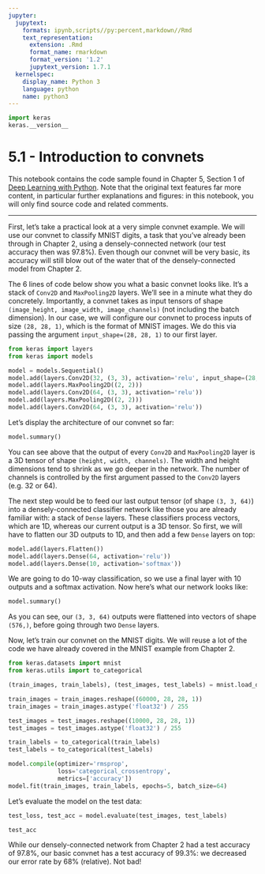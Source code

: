 ```yaml
---
jupyter:
  jupytext:
    formats: ipynb,scripts//py:percent,markdown//Rmd
    text_representation:
      extension: .Rmd
      format_name: rmarkdown
      format_version: '1.2'
      jupytext_version: 1.7.1
  kernelspec:
    display_name: Python 3
    language: python
    name: python3
---
```


```python
import keras
keras.__version__
```

# 5.1 - Introduction to convnets

This notebook contains the code sample found in Chapter 5, Section 1 of [Deep Learning with Python](https://www.manning.com/books/deep-learning-with-python?a_aid=keras&a_bid=76564dff). Note that the original text features far more content, in particular further explanations and figures: in this notebook, you will only find source code and related comments.

----

First, let's take a practical look at a very simple convnet example. We will use our convnet to classify MNIST digits, a task that you've already been 
through in Chapter 2, using a densely-connected network (our test accuracy then was 97.8%). Even though our convnet will be very basic, its 
accuracy will still blow out of the water that of the densely-connected model from Chapter 2.

The 6 lines of code below show you what a basic convnet looks like. It's a stack of `Conv2D` and `MaxPooling2D` layers. We'll see in a 
minute what they do concretely.
Importantly, a convnet takes as input tensors of shape `(image_height, image_width, image_channels)` (not including the batch dimension). 
In our case, we will configure our convnet to process inputs of size `(28, 28, 1)`, which is the format of MNIST images. We do this via 
passing the argument `input_shape=(28, 28, 1)` to our first layer.

```python
from keras import layers
from keras import models

model = models.Sequential()
model.add(layers.Conv2D(32, (3, 3), activation='relu', input_shape=(28, 28, 1)))
model.add(layers.MaxPooling2D((2, 2)))
model.add(layers.Conv2D(64, (3, 3), activation='relu'))
model.add(layers.MaxPooling2D((2, 2)))
model.add(layers.Conv2D(64, (3, 3), activation='relu'))
```

Let's display the architecture of our convnet so far:

```python
model.summary()
```

You can see above that the output of every `Conv2D` and `MaxPooling2D` layer is a 3D tensor of shape `(height, width, channels)`. The width 
and height dimensions tend to shrink as we go deeper in the network. The number of channels is controlled by the first argument passed to 
the `Conv2D` layers (e.g. 32 or 64).

The next step would be to feed our last output tensor (of shape `(3, 3, 64)`) into a densely-connected classifier network like those you are 
already familiar with: a stack of `Dense` layers. These classifiers process vectors, which are 1D, whereas our current output is a 3D tensor. 
So first, we will have to flatten our 3D outputs to 1D, and then add a few `Dense` layers on top:

```python
model.add(layers.Flatten())
model.add(layers.Dense(64, activation='relu'))
model.add(layers.Dense(10, activation='softmax'))
```

We are going to do 10-way classification, so we use a final layer with 10 outputs and a softmax activation. Now here's what our network 
looks like:

```python
model.summary()
```

As you can see, our `(3, 3, 64)` outputs were flattened into vectors of shape `(576,)`, before going through two `Dense` layers.

Now, let's train our convnet on the MNIST digits. We will reuse a lot of the code we have already covered in the MNIST example from Chapter 
2.

```python
from keras.datasets import mnist
from keras.utils import to_categorical

(train_images, train_labels), (test_images, test_labels) = mnist.load_data()

train_images = train_images.reshape((60000, 28, 28, 1))
train_images = train_images.astype('float32') / 255

test_images = test_images.reshape((10000, 28, 28, 1))
test_images = test_images.astype('float32') / 255

train_labels = to_categorical(train_labels)
test_labels = to_categorical(test_labels)
```

```python
model.compile(optimizer='rmsprop',
              loss='categorical_crossentropy',
              metrics=['accuracy'])
model.fit(train_images, train_labels, epochs=5, batch_size=64)
```

Let's evaluate the model on the test data:

```python
test_loss, test_acc = model.evaluate(test_images, test_labels)
```

```python
test_acc
```

While our densely-connected network from Chapter 2 had a test accuracy of 97.8%, our basic convnet has a test accuracy of 99.3%: we 
decreased our error rate by 68% (relative). Not bad! 
